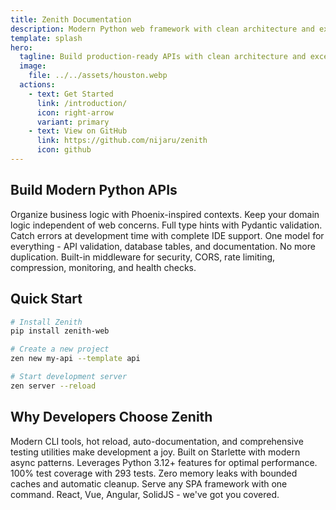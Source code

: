 ```yaml
---
title: Zenith Documentation
description: Modern Python web framework with clean architecture and exceptional performance
template: splash
hero:
  tagline: Build production-ready APIs with clean architecture and exceptional developer experience
  image:
    file: ../../assets/houston.webp
  actions:
    - text: Get Started
      link: /introduction/
      icon: right-arrow
      variant: primary
    - text: View on GitHub
      link: https://github.com/nijaru/zenith
      icon: github
---
```



## Build Modern Python APIs

<CardGrid stagger>
	<Card title="Clean Architecture" icon="puzzle">
		Organize business logic with Phoenix-inspired contexts. Keep your domain logic independent of web concerns.
	</Card>
	<Card title="Type-Safe by Default" icon="shield">
		Full type hints with Pydantic validation. Catch errors at development time with complete IDE support.
	</Card>
	<Card title="SQLModel Integration" icon="database">
		One model for everything - API validation, database tables, and documentation. No more duplication.
	</Card>
	<Card title="Production Ready" icon="rocket">
		Built-in middleware for security, CORS, rate limiting, compression, monitoring, and health checks.
	</Card>
</CardGrid>

## Quick Start

```bash
# Install Zenith
pip install zenith-web

# Create a new project
zen new my-api --template api

# Start development server
zen server --reload
```

## Why Developers Choose Zenith

<CardGrid>
	<Card title="Developer Experience" icon="heart">
		Modern CLI tools, hot reload, auto-documentation, and comprehensive testing utilities make development a joy.
	</Card>
	<Card title="Performance First" icon="rocket">
		Built on Starlette with modern async patterns. Leverages Python 3.12+ features for optimal performance.
	</Card>
	<Card title="Battle Tested" icon="shield">
		100% test coverage with 293 tests. Zero memory leaks with bounded caches and automatic cleanup.
	</Card>
	<Card title="Framework Agnostic" icon="puzzle">
		Serve any SPA framework with one command. React, Vue, Angular, SolidJS - we've got you covered.
	</Card>
</CardGrid>
